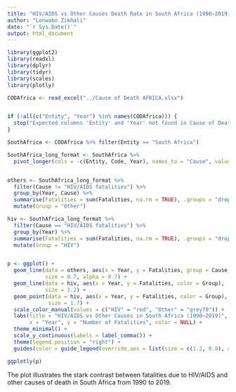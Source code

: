 ```yaml
---
title: "HIV/AIDS vs Other Causes Death Rate in South Africa (1990–2019)"
author: "Lonwabo Zikhali"
date: "`r Sys.Date()`"
output: html_document
---
```


```r

library(ggplot2)
library(readxl)
library(dplyr)
library(tidyr)
library(scales)
library(plotly)

```

```r

CODAfrica <- read_excel("../Cause of Death AFRICA.xlsx")


if (!all(c("Entity", "Year") %in% names(CODAfrica))) {
  stop("Expected columns 'Entity' and 'Year' not found in Cause of Death AFRICA.xlsx")
}
```

```r

SouthAfrica <- CODAfrica %>% filter(Entity == "South Africa")

SouthAfrica_long_format <- SouthAfrica %>%
  pivot_longer(cols = -c(Entity, Code, Year), names_to = "Cause", values_to = "Fatalities")


others <- SouthAfrica_long_format %>%
  filter(Cause != "HIV/AIDS fatalities") %>%
  group_by(Year, Cause) %>%
  summarise(Fatalities = sum(Fatalities, na.rm = TRUE), .groups = "drop") %>%
  mutate(Group = "Other")

hiv <- SouthAfrica_long_format %>%
  filter(Cause == "HIV/AIDS fatalities") %>%
  group_by(Year) %>%
  summarise(Fatalities = sum(Fatalities, na.rm = TRUE), .groups = "drop") %>%
  mutate(Group = "HIV")


p <- ggplot() +
  geom_line(data = others, aes(x = Year, y = Fatalities, group = Cause, color = Group),
            size = 0.7, alpha = 0.7) +
  geom_line(data = hiv, aes(x = Year, y = Fatalities, color = Group),
            size = 1.2) +
  geom_point(data = hiv, aes(x = Year, y = Fatalities, color = Group),
             size = 1.7) +
  scale_color_manual(values = c("HIV" = "red", "Other" = "grey70")) +
  labs(title = "HIV/AIDS vs Other Causes in South Africa (1990–2019)",
       x = "Year", y = "Number of Fatalities", color = NULL) +
  theme_minimal() +
  scale_y_continuous(labels = label_comma()) +
  theme(legend.position = "right") +
  guides(color = guide_legend(override.aes = list(size = c(1.2, 0.8), alpha = c(1, 0.8))))

ggplotly(p)
```

The plot illustrates the stark contrast between fatalities due to HIV/AIDS and other causes of death in South Africa from 1990 to 2019.